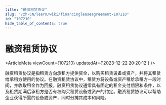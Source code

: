 ```yaml
---
title: "融资租赁协议"
slug: "/zh-CN/learn/wiki/financingleaseagreement-107210"
id: "107210"
hide_table_of_contents: true
---
```



<Breadcrumbs current="融资租赁协议" />

# 融资租赁协议

<ArticleMeta viewCount={107210} updatedAt={'2023-12-22 20:20:12'} />
<div className='border-solid border-b border-t-0 my-4 border-[var(--ifm-color-gray-300)]' />

融资租赁协议是指租赁方向承租方提供资金，以购买租赁设备或资产，并将其租赁给承租方使用的协议。在融资租赁协议中，租赁方将设备或资产租给承租方一段时间，并收取租金作为回报。融资租赁协议通常具有固定的租金支付期限和条件，以及租赁期满后承租方是否有权购买租赁设备或资产的约定。融资租赁协议可以帮助企业获得所需的设备或资产，同时分摊其成本和风险。
